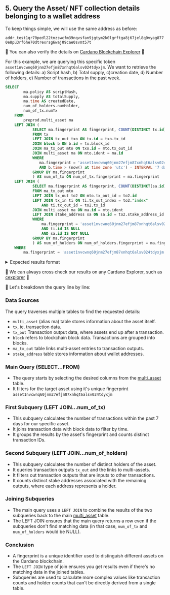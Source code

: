 
## 5. Query the Asset/ NFT collection details belonging to a wallet address

To keep things simple, we will use the same address as before: 

`addr_test1qr70pedl22tnzswcfm39nqvsfan9jgtym2k0lgrftga8j67jel8q0vyag8770e8pu3rf6he70dtrexrsg6waj09cae0svmt57t`

🔎 You can also verify the details on [Cardano Blockchain Explorer](https://preprod.beta.explorer.cardano.org/en/address/addr_test1qr70pedl22tnzswcfm39nqvsfan9jgtym2k0lgrftga8j67jel8q0vyag8770e8pu3rf6he70dtrexrsg6waj09cae0svmt57t) 🎯

For this example, we are querying this specific token `asset1nvcwnq60jnm27efjm87xnhqt6alsv024tdyxjm`. We want to retrieve the following details: a) Script hash, b) Total supply, c)creation date, d) Number of holders, e) Number of transactions in the past week.

```sql
SELECT
		ma.policy AS scriptHash,
		ma.supply AS totalSupply,
		ma.time AS createdDate,
		num_of_holders.numHolder,
		num_of_tx.numTx
	FROM
		preprod.multi_asset ma
	LEFT JOIN (
			SELECT ma.fingerprint AS fingerprint, COUNT(DISTINCT tx.id) AS numTx
			FROM tx
			LEFT JOIN tx_out txo ON tx.id = txo.tx_id 
			JOIN block b ON b.id = tx.block_id 
			JOIN ma_tx_out mto ON txo.id = mto.tx_out_id
			JOIN multi_asset ma ON mto.ident = ma.id
			WHERE
			   ma.fingerprint = 'asset1nvcwnq60jnm27efjm87xnhqt6alsv024tdyxjm'
			   AND b.time > (now() at time zone 'utc') - INTERVAL '7 days'
			GROUP BY ma.fingerprint
			) AS num_of_tx ON num_of_tx.fingerprint = ma.fingerprint
	LEFT JOIN (
			SELECT ma.fingerprint AS fingerprint, COUNT(DISTINCT(sa.id)) AS numHolder
			FROM ma_tx_out mto
			LEFT JOIN tx_out to2 ON mto.tx_out_id = to2.id
			LEFT JOIN tx_in ti ON ti.tx_out_index = to2."index"
				AND ti.tx_out_id = to2.tx_id
			JOIN multi_asset ma ON ma.id = mto.ident
			LEFT JOIN stake_address sa ON sa.id = to2.stake_address_id
			WHERE
				ma.fingerprint = 'asset1nvcwnq60jnm27efjm87xnhqt6alsv024tdyxjm'
				AND ti.id IS NULL
				AND sa.id IS NOT NULL
			GROUP BY ma.fingerprint
			) AS num_of_holders ON num_of_holders.fingerprint = ma.fingerprint
	WHERE
		ma.fingerprint = 'asset1nvcwnq60jnm27efjm87xnhqt6alsv024tdyxjm'
```

<details>
<summary>
Expected results format
</summary>

```sql

     scripthash                                          |      totalsupply       |        createddate |datum_hash | numtx
---------------------------------------------------------+------------------------+--------------------+-----------+------- 
698a6ea0ca99f315034072af31eaac6ec11fe8558d3f48e9775aab9d | 45,000,000,000,000,000 | 2022-12-12 18:28:01|  1,046    |  33           
    
(1 rows)
```

</details>

🔎 We can always cross check our results on any Cardano Explorer, such as [cexplorer](https://preprod.cexplorer.io/policy/698a6ea0ca99f315034072af31eaac6ec11fe8558d3f48e9775aab9d#data) 🎯

🧐 Let's breakdown the query line by line:

<Steps>

### Data Sources

The query traverses multiple tables to find the requested details:

- `multi_asset` (alias ma) table stores information about the asset itself.
- `tx`, ie. transaction data.
- `tx_out` Transaction output data, where assets end up after a transaction.
- `block` refers to blockchain block data. Transactions are grouped into blocks.
- `ma_tx_out` table links multi-asset entries to transaction outputs.
- `stake_address` table stores information about wallet addresses.

### Main Query (SELECT...FROM)

- The query starts by selecting the desired columns from the [multi_asset](https://github.com/cardano-foundation/cf-ledger-sync/blob/main/docs/pages/schema.md#multi_asset) table.
- It filters for the target asset using it's unique fingerprint `asset1nvcwnq60jnm27efjm87xnhqt6alsv024tdyxjm`

### First Subquery (LEFT JOIN...num_of_tx)

- This subquery calculates the number of transactions within the past 7 days for our specific asset.
- It joins transaction data with block data to filter by time.
- It groups the results by the asset's fingerprint and counts distinct transaction IDs.

### Second Subquery (LEFT JOIN...num_of_holders)

- This subquery calculates the number of distinct holders of the asset.
- It queries transaction outputs `tx_out` and the links to multi-assets.
- It filters out transaction outputs that are inputs to other transactions.
- It counts distinct stake addresses associated with the remaining outputs, where each address represents a holder.

### Joining Subqueries

- The main query uses a `LEFT JOIN` to combine the results of the two subqueries back to the main [multi_asset](https://github.com/cardano-foundation/cf-ledger-sync/blob/main/docs/pages/schema.md#multi_asset) table.
- The LEFT JOIN ensures that the main query returns a row even if the subqueries don't find matching data (in that case, `num_of_tx` and `num_of_holders` would be NULL).

### Conclusion

- A fingerprint is a unique identifier used to distinguish different assets on the Cardano blockchain.
- The `LEFT JOIN` type of join ensures you get results even if there's no matching data in the joined tables.
- Subqueries are used to calculate more complex values like transaction counts and holder counts that can't be directly derived from a single table.

</Steps>

